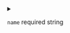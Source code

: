 
<details>
<summary>

`name` <span class="config-field-required">required</span> <span class="config-field-type">string</span> 

</summary>

Name of the plugin that should be installed

</details>
